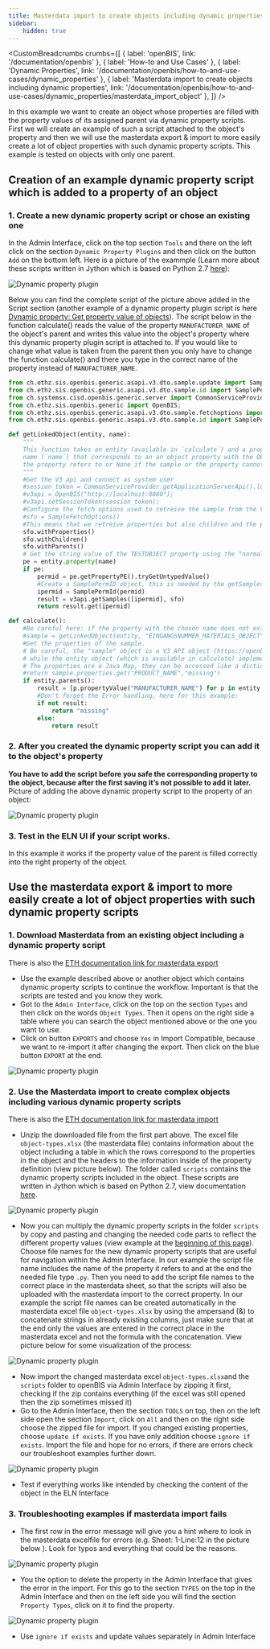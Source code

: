 ---
title: Masterdata import to create objects including dynamic properties
sidebar:
    hidden: true
---


<SidebarHighlighter targetPath="/documentation/openbis/how-to-and-use-cases/dynamic_properties" />

<CustomBreadcrumbs
  crumbs={[
    { label: 'openBIS', link: '/documentation/openbis' },
    { label: 'How-to and Use Cases' },
    { label: 'Dynamic Properties', link: '/documentation/openbis/how-to-and-use-cases/dynamic_properties' },
    { label: 'Masterdata import to create objects including dynamic properties', link: '/documentation/openbis/how-to-and-use-cases/dynamic_properties/masterdata_import_object' },
  ]}
/>

In this example we want to create an object whose properties are filled with the property values of its assigned parent via dynamic property scripts. First we will create an example of such a script attached to the object's property and then we will use the masterdata export & import to more easily create a lot of object properties with such dynamic property scripts. 
This example is tested on objects with only one parent.

## Creation of an example dynamic property script which is added to a property of an object
### 1. Create a new dynamic property script or chose an existing one
In the Admin Interface, click on the top section `Tools` and there on the left click on the section `Dynamic Property Plugins` and then click on the button `Add` on the bottom left. Here is a picture of the exammple (Learn more about these scripts written in Jython which is based on Python 2.7 [here](https://openbis.readthedocs.io/en/latest/user-documentation/general-admin-users/properties-handled-by-scripts.html#creating-scripts)):

![Dynamic property plugin](src/assets/openBIS/Bild/Dynamic_property_script_overview.png)

Below you can find the complete script of the picture above added in the Script section (another example of a dynamic property plugin script is here [Dynamic property: Get property value of objects](/documentation/openbis/how-to-and-use-cases/dynamic_properties/property_object)).
The script below in the function calculate() reads the value of the property `MANUFACTURER_NAME` of the object's parent and writes this value into the object's property where this dynamic property plugin script is attached to. If you would like to change what value is taken from the parent then you only have to change the function calculate() and there you type in the correct name of the property instead of `MANUFACTURER_NAME`.
```python
from ch.ethz.sis.openbis.generic.asapi.v3.dto.sample.update import SampleUpdate;
from ch.ethz.sis.openbis.generic.asapi.v3.dto.sample.id import SamplePermId;
from ch.systemsx.cisd.openbis.generic.server import CommonServiceProvider;
from ch.ethz.sis.openbis.generic import OpenBIS;
from ch.ethz.sis.openbis.generic.asapi.v3.dto.sample.fetchoptions import SampleFetchOptions;
from ch.ethz.sis.openbis.generic.asapi.v3.dto.sample.id import SamplePermId

def getLinkedObject(entity, name):
    """
    This function takes an entity (available in `calculate`) and a property 
    name (`name`) that corresponds to an an object property with the OBJECT type and returns a V3 API Sample object corresponding to the object
    the property refers to or None if the sample or the property cannot be found
    """
    #Get the V3 api and connect as system user
    #session_token = CommonServiceProvider.getApplicationServerApi().loginAsSystem();
    #v3api = OpenBIS("http://localhost:8080");
    #v3api.setSessionToken(session_token);
    #Configure the fetch options used to retreive the sample from the V3 API
    #sfo = SampleFetchOptions()
    #This means that we retreive properties but also children and the parents of the object the property links to
    sfo.withProperties()
    sfo.withChildren()
    sfo.withParents()
    # Get the string value of the TESTOBJECT property using the "normal" dynamic property API
    pe = entity.property(name)
    if pe:
        permid = pe.getPropertyPE().tryGetUntypedValue()
        #Create a SamplePermID object, this is needed by the getSamples method of the V3 API
        ipermid = SamplePermId(permid)
        result = v3api.getSamples([ipermid], sfo)
        return result.get(ipermid)

def calculate():
    #Be careful here: if the property with the chosen name does not exist, sample is None
    #sample = getLinkedObject(entity, "EINGANGSNUMMER_MATERIALS_OBJECT")
    #Get the properties of the sample. 
    # Be careful, the "sample" object is a V3 API object (https://openbis.ch/javadoc/20.10.x/javadoc-api-v3/ch/ethz/sis/openbis/generic/asapi/v3/dto/sample/Sample.html)
    # while the entity object (which is available in calculate) implements IEntityPropertyAdapter (https://openbis.ch/javadoc/20.10.x/javadoc-dynamic-api/ch/systemsx/cisd/openbis/generic/shared/hotdeploy_plugins/api/IEntityPropertyAdaptor.html)
    # The properties are a Java Map, they can be accessed like a dictionary using []
    #return sample.properties.get("PRODUCT_NAME","missing")
    if entity.parents():
        result = [p.propertyValue("MANUFACTURER_NAME") for p in entity.parents()][0]
        #Don't forget the Error handling, here for this example:
        if not result:
            return "missing"
        else:
            return result
```
### 2. After you created the dynamic property script you can add it to the object's property
**You have to add the script before you safe the corresponding property to the object, because after the first saving it’s not possible to add it later.**
Picture of adding the above dynamic property script to the property of an object:

![Dynamic property plugin](src/assets/openBIS/Bild/Dynamic_property_script_object.png)

### 3. Test in the ELN UI if your script works. 
In this example it works if the property value of the parent is filled correctly into the right property of the object.

## Use the masterdata export & import to more easily create a lot of object properties with such dynamic property scripts

### 1. Download Masterdata from an existing object including a dynamic property script 
There is also the [ETH documentation link for masterdata export](https://openbis.readthedocs.io/en/latest/user-documentation/general-admin-users/admins-documentation/masterdata-exports-and-imports.html#masterdata-export)

- Use the example described above or another object which contains dynamic property scripts to continue the workflow. Important is that the scripts are tested and you know they work.
- Got to the `Admin Interface`, click on the top on the section `Types` and then click on the words `Object Types`. Then it opens on the right side a table where you can search the object mentioned above or the one you want to use.
- Click on button `EXPORTS` and choose `Yes` in Import Compatible, because we want to re-import it after changing the export. Then click on the blue button `EXPORT` at the end.

![Dynamic property plugin](src/assets/openBIS/Bild/Dynamic_property_script_object_export.png)

### 2. Use the Masterdata import to create complex objects including various dynamic property scripts 
There is also the [ETH documentation link for masterdata import](https://openbis.readthedocs.io/en/latest/user-documentation/general-admin-users/admins-documentation/masterdata-exports-and-imports.html#masterdata-import)

- Unzip the downloaded file from the first part above. The excel file `object-types.xlsx` (the masterdata file) contains information about the object including a table in which the rows correspond to the properties in the object and the headers to the information inside of the property definition (view picture below). The folder called `scripts` contains the dynamic property scripts included in the object. These scripts are written in Jython which is based on Python 2.7, view documentation [here](https://openbis.readthedocs.io/en/latest/user-documentation/general-admin-users/properties-handled-by-scripts.html#creating-scripts).

![Dynamic property plugin](src/assets/openBIS/Bild/Dynamic_property_script_excel_properties.png)

- Now you can multiply the dynamic property scripts in the folder `scripts` by copy and pasting and changing the needed code parts to reflect the different property values (view example at the [beginning of this page](#creation-of-an-example-dynamic-property-script-which-is-added-to-a-property-of-an-object)). Choose file names for the new dynamic property scripts that are useful for navigation within the Admin Interface. In our example the script file name includes the name of the property it refers to and at the end the needed file type `.py`. Then you need to add the script file names to the correct place in the masterdata sheet, so that the scripts will also be uploaded with the masterdata import to the correct property. In our example the script file names can be created automatically in the masterdata excel file `object-types.xlsx` by using the ampersand (&) to concatenate strings in already existing columns, just make sure that at the end only the values are entered in the correct place in the masterdata excel and not the formula with the concatenation. View picture below for some visualization of the process:

![Dynamic property plugin](src/assets/openBIS/Bild/Dynamic_property_script_excel_adding_namings.png)

- Now import the changed masterdata excel `object-types.xlsx`and the `scripts` folder to openBIS via Admin Interface by zipping it first, checking if the zip contains everything (if the excel was still opened then the zip sometimes missed it)
- Go to the Admin Interface, then the section `TOOLS` on top, then on the left side open the section `Import`, click on `All` and then on the right side choose the zipped file for import. If you changed existing properties, choose `update if exists`. If you have only addition choose `ignore if exists`. Import the file and hope for no errors, if there are errors check our troubleshoot examples further down.

![Dynamic property plugin](src/assets/openBIS/Bild/Dynamic_property_script_masterdata_import.png)

- Test if everything works like intended by checking the content of the object in the ELN Interface

### 3. Troubleshooting examples if masterdata import fails

- The first row in the error message will give you a hint where to look in the masterdata excelfile for errors (e.g. Sheet: 1-Line:12 in the picture below ). Look for typos and everything that could be the reasons.

![Dynamic property plugin](src/assets/openBIS/Bild/Dynamic_property_script_troubleshoot1.png)

- You the option to delete the property in the Admin Interface that gives the error in the import. For this go to the section `TYPES` on the top in the Admin Interface and then on the left side you will find the section `Property Types`, click on it to find the property.

![Dynamic property plugin](src/assets/openBIS/Bild/Dynamic_property_script_troubleshoot2.png)

- Use `ignore if exists` and update values separately in Admin Interface


